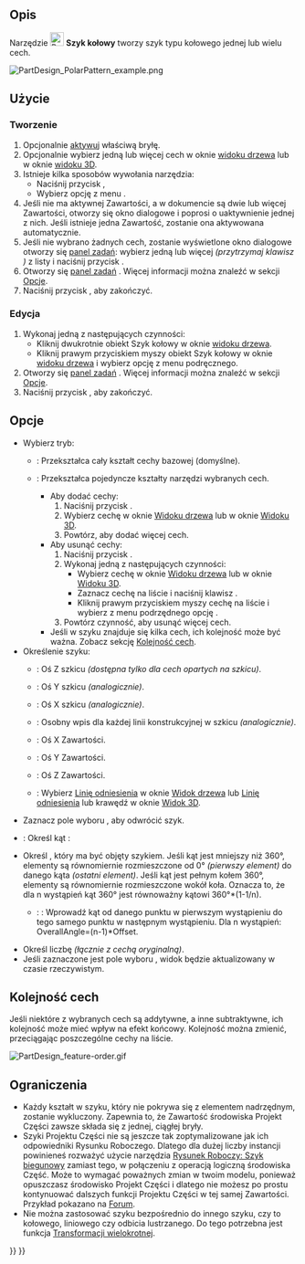 <languages/>

{{Docnav/pl
|[[PartDesign_LinearPattern/pl|Szyk liniowy]]
|[[PartDesign_MultiTransform/pl|Utwórz transformację wielokrotną]]
|[[PartDesign_Workbench/pl|środowisko pracy Projekt Części]]
|IconL=PartDesign_LinearPattern.svg
|IconR=PartDesign_MultiTransform.svg
|IconC=Workbench_PartDesign.svg
}}

{{GuiCommand/pl
|Name=PartDesign PolarPattern
|Name/pl=Projekt Części: Szyk kołowy
|MenuLocation=Projekt Części → Zastosuj szyk → Szyk kołowy
|Workbenches=[[PartDesign_Workbench/pl|Projekt Części]]
|SeeAlso=[[PartDesign_MultiTransform/pl|Transformacja wielokrotna]]
}}

<span id="Description"></span>
==Opis==

Narzędzie [[Image:PartDesign_PolarPattern.svg|24px]] '''Szyk kołowy''' tworzy szyk typu kołowego jednej lub wielu cech.

[[File:PartDesign PolarPattern example.png|none]]
{{Caption|Powyżej: kieszeń w kształcie szczeliny ''(B)'' wykonana na bazie bryły ''(A, zwana również podstawą)'' jest używana do tworzenia szyku kołowego. Wynik ''(C)'' jest pokazany po prawej stronie.}}

<span id="Usage"></span>
==Użycie==

<span id="Create"></span>
===Tworzenie===

# Opcjonalnie [[PartDesign_Body/pl#Aktywny_status|aktywuj]] właściwą bryłę.
# Opcjonalnie wybierz jedną lub więcej cech w oknie [[Tree_view/pl|widoku drzewa]] lub w oknie [[3D_view/pl|widoku 3D]].
# Istnieje kilka sposobów wywołania narzędzia:
#* Naciśnij przycisk {{Button|[[Image:PartDesign_PolarPattern.svg|16px]] [[PartDesign_PolarPattern/pl|Szyk kołowy]]}},
#* Wybierz opcję z menu {{MenuCommand|Projekt Części → Zastosuj przekształcenie → [[Image:PartDesign_PolarPattern.svg|16px]] Szyk kołowy}}.
# Jeśli nie ma aktywnej Zawartości, a w dokumencie są dwie lub więcej Zawartości, otworzy się okno dialogowe {{MenuCommand|Wymagana jest aktywna zawartość}} i poprosi o uaktywnienie jednej z nich. Jeśli istnieje jedna Zawartość, zostanie ona aktywowana automatycznie.
# Jeśli nie wybrano żadnych cech, zostanie wyświetlone okno dialogowe {{MenuCommand|Wybierz cechę}} otworzy się [[Task_panel/pl|panel zadań]]: wybierz jedną lub więcej ''(przytrzymaj klawisz {{KEY|Ctrl}})'' z listy i naciśnij przycisk {{Button|OK}}.
# Otworzy się [[Task_panel/pl|panel zadań]] {{MenuCommand|Parametry Szyku kołowego}}. Więcej informacji można znaleźć w sekcji [[#Opcje|Opcje]].
# Naciśnij przycisk {{Button|OK}}, aby zakończyć.

<span id="Edit"></span>
===Edycja===

# Wykonaj jedną z następujących czynności:
#* Kliknij dwukrotnie obiekt Szyk kołowy w oknie [[Tree_view/pl|widoku drzewa]].
#* Kliknij prawym przyciskiem myszy obiekt Szyk kołowy w oknie [[Tree_view/pl|widoku drzewa]] i wybierz opcję {{MenuCommand|Edycja funkcji szyku kołowego}} z menu podręcznego.
# Otworzy się [[Task_panel/pl|panel zadań]]  {{MenuCommand|Parametry Szyku kołowego}}. Więcej informacji można znaleźć w sekcji [[#Opcje|Opcje]].
# Naciśnij przycisk {{Button|OK}}, aby zakończyć.

<span id="Options"></span>
==Opcje==

* Wybierz tryb:
** {{MenuCommand|Przekształć Zawartość}}: Przekształca cały kształt cechy bazowej (domyślne). {{Version/pl|1.0}}
** {{MenuCommand|Narzędzie przekształcania kształtów}}: Przekształca pojedyncze kształty narzędzi wybranych cech.
*** Aby dodać cechy:
***# Naciśnij przycisk {{Button|Dodaj cechę}}.
***# Wybierz cechę w oknie [[Tree_view/pl|Widoku drzewa]] lub w oknie [[3D_view/pl|Widoku 3D]].
***# Powtórz, aby dodać więcej cech.
*** Aby usunąć cechy:
***# Naciśnij przycisk {{Button|Usuń cechę}}.
***# Wykonaj jedną z następujących czynności:
***#* Wybierz cechę w oknie [[Tree_view/pl|Widoku drzewa]] lub w oknie [[3D_view/pl|Widoku 3D]].
***#* Zaznacz cechę na liście i naciśnij klawisz {{KEY|Del}}.
***#* Kliknij prawym przyciskiem myszy cechę na liście i wybierz z menu podrzędnego opcję {{MenuCommand|Usuń}}.
***# Powtórz czynność, aby usunąć więcej cech.
*** Jeśli w szyku znajduje się kilka cech, ich kolejność może być ważna. Zobacz sekcję [[PartDesign_PolarPattern/pl#Kolejność_cech|Kolejność cech]].
* Określenie {{MenuCommand|Osi}} szyku:
** {{MenuCommand|Normalna oś szkicu}}: Oś Z szkicu ''(dostępna tylko dla cech opartych na szkicu)''.
** {{MenuCommand|Pionowa oś szkicu}}: Oś Y szkicu ''(analogicznie)''.
** {{MenuCommand|Pozioma oś szkicu}}: Oś X szkicu ''(analogicznie)''.
** {{MenuCommand|Linia konstrukcyjna #}}: Osobny wpis dla każdej linii konstrukcyjnej w szkicu ''(analogicznie)''.
** {{MenuCommand|Podstawowa oś X}}: Oś X Zawartości.
** {{MenuCommand|Podstawowa oś Y}}: Oś Y Zawartości.
** {{MenuCommand|Podstawowa oś Z}}: Oś Z Zawartości.
** {{MenuCommand|Wybór odniesienia...}}: Wybierz [[PartDesign_Line/pl|Linię odniesienia]] w oknie [[Tree_view/pl|Widok drzewa]] lub [[PartDesign_Line/pl|Linię odniesienia]] lub krawędź w oknie [[3D_view/pl|Widok 3D]].
* Zaznacz pole wyboru {{MenuCommand|Odwróć kierunek}}, aby odwrócić szyk.
* {{Version/pl|1.0}}: Określ kąt {{MenuCommand|Trybu}}:
* Określ {{MenuCommand|Kąt całkowity}}, który ma być objęty szykiem. Jeśli kąt jest mniejszy niż 360°, elementy są równomiernie rozmieszczone od 0° ''(pierwszy element)'' do danego kąta ''(ostatni element)''. Jeśli kąt jest pełnym kołem 360°, elementy są równomiernie rozmieszczone wokół koła. Oznacza to, że dla n wystąpień kąt 360° jest równoważny kątowi 360°*(1-1/n).
** {{Version/pl|1.0}}: {{MenuCommand|Kąt odsunięcia}}: Wprowadź kąt {{MenuCommand|Odsunięcia}} od danego punktu w pierwszym wystąpieniu do tego samego punktu w następnym wystąpieniu. Dla n wystąpień: OverallAngle=(n-1)*Offset.
* Określ liczbę {{MenuCommand|Wystąpień}} ''(łącznie z cechą oryginalną)''.
* Jeśli zaznaczone jest pole wyboru {{MenuCommand|Aktualizuj widok}}, widok będzie aktualizowany w czasie rzeczywistym.

<span id="Ordering_features"></span>
==Kolejność cech==

Jeśli niektóre z wybranych cech są addytywne, a inne subtraktywne, ich kolejność może mieć wpływ na efekt końcowy. Kolejność można zmienić, przeciągając poszczególne cechy na liście.

[[File:PartDesign_feature-order.gif]]
{{Caption|Efekty kolejności występowania elementów}}

<span id="Limitations"></span>
==Ograniczenia==

* Każdy kształt w szyku, który nie pokrywa się z elementem nadrzędnym, zostanie wykluczony. Zapewnia to, że Zawartość środowiska Projekt Części zawsze składa się z jednej, ciągłej bryły.
* Szyki Projektu Części nie są jeszcze tak zoptymalizowane jak ich odpowiedniki Rysunku Roboczego. Dlatego dla dużej liczby instancji powinieneś rozważyć użycie narzędzia [[Draft_PolarArray/pl|Rysunek Roboczy: Szyk biegunowy]] zamiast tego, w połączeniu z operacją logiczną środowiska Część. Może to wymagać poważnych zmian w twoim modelu, ponieważ opuszczasz środowisko Projekt Części i dlatego nie możesz po prostu kontynuować dalszych funkcji Projektu Części w tej samej Zawartości. Przykład pokazano na [https://forum.freecad.org/viewtopic.php?f=3&t=55192 Forum].
* Nie można zastosować szyku bezpośrednio do innego szyku, czy to kołowego, liniowego czy odbicia lustrzanego. Do tego potrzebna jest funkcja [[PartDesign_MultiTransform/pl|Transformacji wielokrotnej]].


{{Docnav/pl
|[[PartDesign_LinearPattern/pl|Szyk liniowy]]
|[[PartDesign_MultiTransform/pl|Utwórz transformację wielokrotną]]
|[[PartDesign_Workbench/pl|środowisko pracy Projekt Części]]
|IconL=PartDesign_LinearPattern.svg
|IconR=PartDesign_MultiTransform.svg
|IconC=Workbench_PartDesign.svg
}}

{{PartDesign Tools navi{{#translation:}}}}
{{Userdocnavi{{#translation:}}}}
